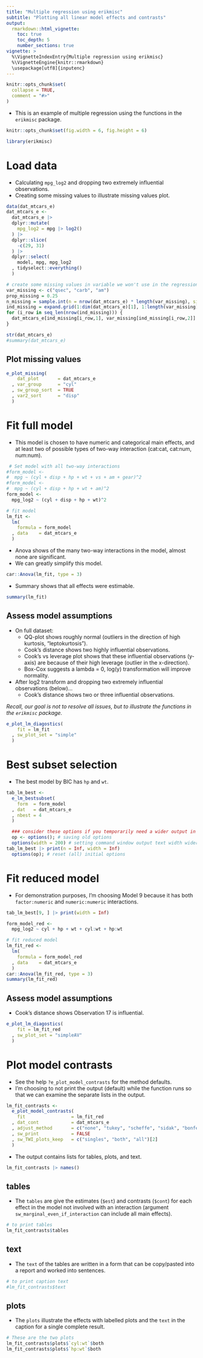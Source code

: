 ```yaml
---
title: "Multiple regression using erikmisc"
subtitle: "Plotting all linear model effects and contrasts"
output:
  rmarkdown::html_vignette:
    toc: true
    toc_depth: 5
    number_sections: true
vignette: >
  %\VignetteIndexEntry{Multiple regression using erikmisc}
  %\VignetteEngine{knitr::rmarkdown}
  \usepackage[utf8]{inputenc}
---
```


```r
knitr::opts_chunk$set(
  collapse = TRUE,
  comment = "#>"
)
```

* This is an example of multiple regression using the functions in the `erikmisc` package.

```r
knitr::opts_chunk$set(fig.width = 6, fig.height = 6)

library(erikmisc)
```

# Load data

* Calculating `mpg_log2` and dropping two extremely influential observations.
* Creating some missing values to illustrate missing values plot.

```r
data(dat_mtcars_e)
dat_mtcars_e <-
  dat_mtcars_e |>
  dplyr::mutate(
    mpg_log2 = mpg |> log2()
  ) |>
  dplyr::slice(
    -c(29, 31)
  ) |>
  dplyr::select(
    model, mpg, mpg_log2
  , tidyselect::everything()
  )

# create some missing values in variable we won't use in the regression model
var_missing <- c("qsec", "carb", "am")
prop_missing = 0.25
n_missing = sample.int(n = nrow(dat_mtcars_e) * length(var_missing), size = round( prop_missing * nrow(dat_mtcars_e) * length(var_missing)))
ind_missing = expand.grid(1:dim(dat_mtcars_e)[1], 1:length(var_missing))[n_missing, ]
for (i_row in seq_len(nrow(ind_missing))) {
  dat_mtcars_e[ind_missing[i_row,1], var_missing[ind_missing[i_row,2]] ] <- NA
}

str(dat_mtcars_e)
#summary(dat_mtcars_e)
```

## Plot missing values

```r
e_plot_missing(
    dat_plot       = dat_mtcars_e
  , var_group      = "cyl"
  , sw_group_sort  = TRUE
  , var2_sort      = "disp"
  )
```

# Fit full model

* This model is chosen to have numeric and categorical main effects,
  and at least two of possible types of two-way interaction (cat:cat, cat:num, num:num).

```r
 # Set model with all two-way interactions
#form_model <-
#  mpg ~ (cyl + disp + hp + wt + vs + am + gear)^2
#form_model <-
#  mpg ~ (cyl + disp + hp + wt + am)^2
form_model <-
  mpg_log2 ~ (cyl + disp + hp + wt)^2

# fit model
lm_fit <-
  lm(
    formula = form_model
  , data    = dat_mtcars_e
  )
```

* Anova shows of the many two-way interactions in the model, almost none are significant.
* We can greatly simplify this model.

```r
car::Anova(lm_fit, type = 3)
```

* Summary shows that all effects were estimable.

```r
summary(lm_fit)
```

## Assess model assumptions

* On full dataset:
  * QQ-plot shows roughly normal (outliers in the direction of high kurtosis, "leptokurtosis").
  * Cook's distance shows two highly influential observations.
  * Cook's vs leverage plot shows that these influential observations (y-axis) are because of their high leverage (outlier in the x-direction).
  * Box-Cox suggests a lambda = 0, log(y) transformation will improve normality.
* After log2 transform and dropping two extremely influential observations (below)...
  * Cook's distance shows two or three influential observations.

_Recall, our goal is not to resolve all issues, but to illustrate the functions in the `erikmisc` package._

```r
e_plot_lm_diagostics(
    fit = lm_fit
  , sw_plot_set = "simple"
  )
```

# Best subset selection

* The best model by BIC has `hp` and `wt`.

```r
tab_lm_best <-
  e_lm_bestsubset(
    form  = form_model
  , dat   = dat_mtcars_e
  , nbest = 4
  )

  ### consider these options if you temporarily need a wider output in your Rmd output
  op <- options(); # saving old options
  options(width = 200) # setting command window output text width wider
tab_lm_best |> print(n = Inf, width = Inf)
  options(op); # reset (all) initial options
```

# Fit reduced model

* For demonstration purposes, I'm choosing Model 9 because it has both `factor:numeric` and `numeric:numeric` interactions.

```r
tab_lm_best[9, ] |> print(width = Inf)

form_model_red <-
  mpg_log2 ~ cyl + hp + wt + cyl:wt + hp:wt

# fit reduced model
lm_fit_red <-
  lm(
    formula = form_model_red
  , data    = dat_mtcars_e
  )
car::Anova(lm_fit_red, type = 3)
summary(lm_fit_red)
```

## Assess model assumptions

* Cook's distance shows Observation 17 is influential.

```r
e_plot_lm_diagostics(
    fit = lm_fit_red
  , sw_plot_set = "simpleAV"
  )
```

# Plot model contrasts

* See the help `?e_plot_model_contrasts` for the method defaults.
* I'm choosing to not print the output (default) while the function runs so that
  we can examine the separate lists in the output.

```r
lm_fit_contrasts <-
  e_plot_model_contrasts(
    fit                 = lm_fit_red
  , dat_cont            = dat_mtcars_e
  , adjust_method       = c("none", "tukey", "scheffe", "sidak", "bonferroni", "dunnettx", "mvt")[2]
  , sw_print            = FALSE
  , sw_TWI_plots_keep   = c("singles", "both", "all")[2]
  )
```

* The output contains lists for tables, plots, and text.

```r
lm_fit_contrasts |> names()
```

## tables

* The `tables` are give the estimates (`$est`) and contrasts (`$cont`) for each
  effect in the model not involved with an interaction (argument
  `sw_marginal_even_if_interaction` can include all main effects).

```r
# to print tables
lm_fit_contrasts$tables
```

## text

* The `text` of the tables are written in a form that can be copy/pasted into a
  report and worked into sentences.

```r
# to print caption text
#lm_fit_contrasts$text
```

## plots

* The `plots` illustrate the effects with labelled plots and the `text` in the
  caption for a single complete result.

```r
# These are the two plots
lm_fit_contrasts$plots$`cyl:wt`$both
lm_fit_contrasts$plots$`hp:wt`$both
```

